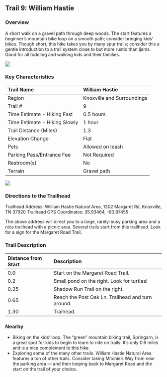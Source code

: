 ## Trail 9: William Hastie

### Overview

A short walk on a gravel path through deep woods.
The start features a beginner's mountain bike loop on a smooth path; consider bringing kids' bikes.
Though short, this hike takes you by many spur trails; consider this a gentle introduction to a trail system close to but more rustic than Ijams.
Good for all toddling and walking kids and their families.

![](img/trail-09-figure-01.jpg)



### Key Characteristics

| Trail Name                    | William Hastie             |
|:------------------------------|:---------------------------|
| Region                        | Knoxville and Surroundings |
| Trail \#                      | 9                          |
| Time Estimate - Hiking Fast   | 0.5 hours                  |
| Time Estimate - Hiking Slowly | 1 hour                     |
| Trail Distance (Miles)        | 1.3                        |
| Elevation Change              | Flat                       |
| Pets                          | Allowed on leash           |
| Parking Pass/Entrance Fee     | Not Required               |
| Restroom(s)                   | No                         |
| Terrain                       | Gravel path                |

![](maps/trail-09-map.jpeg)

### Directions to the Trailhead

Trailhead Address: William Hastie Natural Area, 1302 Margaret Rd, Knoxville, TN 37920
Trailhead GPS Coordinates: 35.93464, -83.87455

The above address will direct you to a large, rarely-busy parking area and a nice trailhead with a picnic area.
Several trails start from this trailhead.
Look for a sign for the Margaret Road Trail.

### Trail Description

| Distance from Start | Description                                       |
|:--------------------|:--------------------------------------------------|
| 0.0                 | Start on the Margaret Road Trail.                 |
| 0.2                 | Small pond on the right. Look for turtles!        |
| 0.25                | Shadow Run Trail on the right.                    |
| 0.65                | Reach the Post Oak Ln. Trailhead and turn around. |
| 1.30                | Traihead.                                         |

### Nearby

-   Biking on the kids' loop. The "green" mountain biking trail, Springarn, is a great spot for kids to begin to learn to ride on trails. It's only 0.6 miles and is a nice complement to this hike.
-   Exploring some of the many other trails. William Hastie Natural Area features a ton of other trails. Consider taking Mitchie's Way from near the parking area --- and then looping back to Margaret Road and the start on the trail of your choice.

